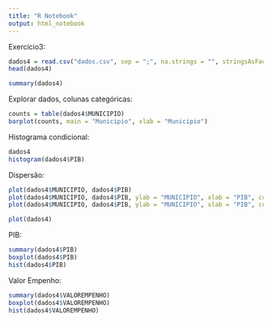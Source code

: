 ---
title: "R Notebook"
output: html_notebook
---
Exercício3:
```{r}
dados4 = read.csv("dados.csv", sep = ";", na.strings = "", stringsAsFactors = T)
head(dados4)
```


```{r}
summary(dados4)
```

Explorar dados, colunas categóricas:
```{r}
counts = table(dados4$MUNICIPIO)
barplot(counts, main = "Municipio", xlab = "Municipio")
```

Histograma condicional:

```{r}
dados4
histogram(dados4$PIB)

```
Dispersão:

```{r}
plot(dados4$MUNICIPIO, dados4$PIB)
plot(dados4$MUNICIPIO, dados4$PIB, ylab = "MUNICIPIO", xlab = "PIB", col = "blue", main = "Abismo Social", pch = 20)
plot(dados4$MUNICIPIO, dados4$PIB, ylab = "MUNICIPIO", xlab = "PIB", col = "blue", main = "Abismo Social", pch = 20, type="l")
```


```{r}
plot(dados4)
```
PIB:
```{r}
summary(dados4$PIB)
boxplot(dados4$PIB)
hist(dados4$PIB)
```
Valor Empenho:
```{r}
summary(dados4$VALOREMPENHO)
boxplot(dados4$VALOREMPENHO)
hist(dados4$VALOREMPENHO)
```


